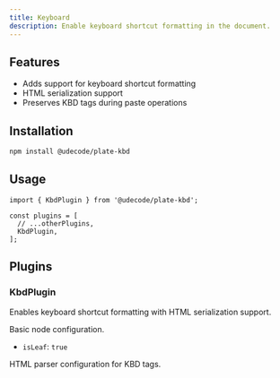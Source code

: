 ```yaml
---
title: Keyboard
description: Enable keyboard shortcut formatting in the document.
---
```


<ComponentPreview name="playground-demo" id="kbd" />

<PackageInfo>

## Features

- Adds support for keyboard shortcut formatting
- HTML serialization support
- Preserves KBD tags during paste operations

</PackageInfo>

## Installation

```bash
npm install @udecode/plate-kbd
```

## Usage

```tsx
import { KbdPlugin } from '@udecode/plate-kbd';
```

```tsx
const plugins = [
  // ...otherPlugins,
  KbdPlugin,
];
```

## Plugins

### KbdPlugin

Enables keyboard shortcut formatting with HTML serialization support.

<APIOptions>
<APIItem name="node" type="object">
  Basic node configuration.
  
  - `isLeaf`: `true`
</APIItem>

<APIItem name="parsers" type="object">
  HTML parser configuration for KBD tags.
</APIItem>
</APIOptions>